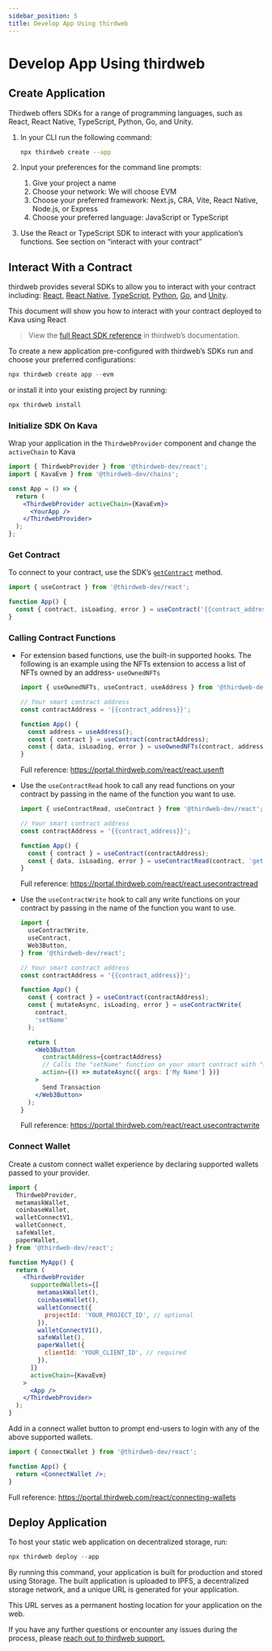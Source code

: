```yaml
---
sidebar_position: 5
title: Develop App Using thirdweb
---
```


# Develop App Using thirdweb

## Create Application

Thirdweb offers SDKs for a range of programming languages, such as React, React Native, TypeScript, Python, Go, and Unity.

1. In your CLI run the following command:

   ```bash
   npx thirdweb create --app
   ```

2. Input your preferences for the command line prompts:
   1. Give your project a name
   2. Choose your network: We will choose EVM
   3. Choose your preferred framework: Next.js, CRA, Vite, React Native, Node.js, or Express
   4. Choose your preferred language: JavaScript or TypeScript
3. Use the React or TypeScript SDK to interact with your application’s functions. See section on “interact with your contract”

## Interact With a Contract

thirdweb provides several SDKs to allow you to interact with your contract including: [React](https://portal.thirdweb.com/react), [React Native](https://portal.thirdweb.com/react-native), [TypeScript](https://portal.thirdweb.com/typescript), [Python](https://portal.thirdweb.com/python), [Go](https://portal.thirdweb.com/go), and [Unity](https://portal.thirdweb.com/unity).

This document will show you how to interact with your contract deployed to Kava using React

> View the [full React SDK reference](https://portal.thirdweb.com/react) in thirdweb’s documentation.

To create a new application pre-configured with thirdweb’s SDKs run and choose your preferred configurations:

```jsx
npx thirdweb create app --evm
```

or install it into your existing project by running:

```jsx
npx thirdweb install
```

### Initialize SDK On Kava

Wrap your application in the `ThirdwebProvider` component and change the `activeChain` to Kava

```jsx
import { ThirdwebProvider } from '@thirdweb-dev/react';
import { KavaEvm } from '@thirdweb-dev/chains';

const App = () => {
  return (
    <ThirdwebProvider activeChain={KavaEvm}>
      <YourApp />
    </ThirdwebProvider>
  );
};
```

### Get Contract

To connect to your contract, use the SDK’s [`getContract`](https://portal.thirdweb.com/typescript/sdk.thirdwebsdk.getcontract) method.

```jsx
import { useContract } from '@thirdweb-dev/react';

function App() {
  const { contract, isLoading, error } = useContract('{{contract_address}}');
}
```

### Calling Contract Functions

- For extension based functions, use the built-in supported hooks. The following is an example using the NFTs extension to access a list of NFTs owned by an address- `useOwnedNFTs`

  ```jsx
  import { useOwnedNFTs, useContract, useAddress } from '@thirdweb-dev/react';

  // Your smart contract address
  const contractAddress = '{{contract_address}}';

  function App() {
    const address = useAddress();
    const { contract } = useContract(contractAddress);
    const { data, isLoading, error } = useOwnedNFTs(contract, address);
  }
  ```

  Full reference: https://portal.thirdweb.com/react/react.usenft

- Use the `useContractRead` hook to call any read functions on your contract by passing in the name of the function you want to use.

  ```jsx
  import { useContractRead, useContract } from '@thirdweb-dev/react';

  // Your smart contract address
  const contractAddress = '{{contract_address}}';

  function App() {
    const { contract } = useContract(contractAddress);
    const { data, isLoading, error } = useContractRead(contract, 'getName');
  }
  ```

  Full reference: https://portal.thirdweb.com/react/react.usecontractread

- Use the `useContractWrite` hook to call any write functions on your contract by passing in the name of the function you want to use.

  ```jsx
  import {
    useContractWrite,
    useContract,
    Web3Button,
  } from '@thirdweb-dev/react';

  // Your smart contract address
  const contractAddress = '{{contract_address}}';

  function App() {
    const { contract } = useContract(contractAddress);
    const { mutateAsync, isLoading, error } = useContractWrite(
      contract,
      'setName'
    );

    return (
      <Web3Button
        contractAddress={contractAddress}
        // Calls the "setName" function on your smart contract with "My Name" as the first argument
        action={() => mutateAsync({ args: ['My Name'] })}
      >
        Send Transaction
      </Web3Button>
    );
  }
  ```

  Full reference: https://portal.thirdweb.com/react/react.usecontractwrite

### Connect Wallet

Create a custom connect wallet experience by declaring supported wallets passed to your provider.

```jsx
import {
  ThirdwebProvider,
  metamaskWallet,
  coinbaseWallet,
  walletConnectV1,
  walletConnect,
  safeWallet,
  paperWallet,
} from '@thirdweb-dev/react';

function MyApp() {
  return (
    <ThirdwebProvider
      supportedWallets={[
        metamaskWallet(),
        coinbaseWallet(),
        walletConnect({
          projectId: 'YOUR_PROJECT_ID', // optional
        }),
        walletConnectV1(),
        safeWallet(),
        paperWallet({
          clientId: 'YOUR_CLIENT_ID', // required
        }),
      ]}
      activeChain={KavaEvm}
    >
      <App />
    </ThirdwebProvider>
  );
}
```

Add in a connect wallet button to prompt end-users to login with any of the above supported wallets.

```jsx
import { ConnectWallet } from '@thirdweb-dev/react';

function App() {
  return <ConnectWallet />;
}
```

Full reference: https://portal.thirdweb.com/react/connecting-wallets

## Deploy Application

To host your static web application on decentralized storage, run:

```jsx
npx thirdweb deploy --app
```

By running this command, your application is built for production and stored using Storage. The built application is uploaded to IPFS, a decentralized storage network, and a unique URL is generated for your application.

This URL serves as a permanent hosting location for your application on the web.

If you have any further questions or encounter any issues during the process, please [reach out to thirdweb support.](https://support.thirdweb.com)
